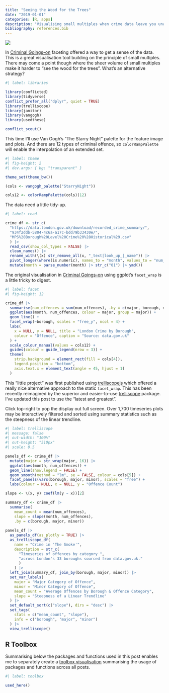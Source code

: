 ```yaml
---
title: "Seeing the Wood for the Trees"
date: "2019-01-01"
categories: [R, apps]
description: "Visualising small multiples when crime data leave you unable to see the wood for the trees"
bibliography: references.bib
---
```


![](feature.gif){fig-alt="A small clump of trees with a \"Little Wood\" sign nailed to one of them. It's a dark starry night and a rabbit peers out at a thief tip-toeing away."}

In [Criminal Goings-on](/project/forest) faceting offered a way to get a sense of the data. This is a great visualisation tool building on the principle of small multiples. There may come a point though where the sheer volume of small multiples make it harder to "see the wood for the trees". What's an alternative strategy?

```r
#| label: libraries

library(conflicted)
library(tidyverse)
conflict_prefer_all("dplyr", quiet = TRUE)
library(trelliscope)
library(janitor)
library(vangogh)
library(usedthese)

conflict_scout()
```

This time I'll use Van Gogh's "The Starry Night" palette for the feature image and plots. And there are 12 types of criminal offence, so `colorRampPalette` will enable the interpolation of an extended set.

```r
#| label: theme
#| fig-height: 2
#| dev.args: { bg: "transparent" }

theme_set(theme_bw())

(cols <- vangogh_palette("StarryNight"))

cols12 <- colorRampPalette(cols)(12)
```

The data need a little tidy-up.

```r
#| label: read

crime_df <- str_c(
  "https://data.london.gov.uk/download/recorded_crime_summary/",
  "934f2ddb-5804-4c6a-a17c-bdd79b33430e/", 
  "MPS%20Borough%20Level%20Crime%20%28Historical%29.csv"
  ) |> 
  read_csv(show_col_types = FALSE) |> 
  clean_names() |> 
  rename_with(\(x) str_remove_all(x, "_text|look_up_|_name")) |> 
  pivot_longer(where(is.numeric), names_to = "month", values_to = "num_offences") |> 
  mutate(month = parse_number(month) |> str_c("01") |> ymd())
```

The original visualisation in [Criminal Goings-on](/project/forest) using ggplot's `facet_wrap` is a little tricky to digest.

```r
#| label: facet
#| fig-height: 12

crime_df |>
  summarise(num_offences = sum(num_offences), .by = c(major, borough, month)) |>
  ggplot(aes(month, num_offences, colour = major, group = major)) +
  geom_line() +
  facet_wrap(~borough, scales = "free_y", ncol = 4) +
  labs(
    x = NULL, y = NULL, title = "London Crime by Borough",
    colour = "Offence", caption = "Source: data.gov.uk"
  ) +
  scale_colour_manual(values = cols12) +
  guides(colour = guide_legend(nrow = 3)) +
  theme(
    strip.background = element_rect(fill = cols[4]),
    legend.position = "bottom",
    axis.text.x = element_text(angle = 45, hjust = 1)
  )
```

This "little project" was first published using [trelliscopejs](https://hafen.github.io/trelliscopejs/) which offered a really nice alternative approach to the static `facet_wrap`. This has been recently reimagined by the superior and easier-to-use [trelliscope](https://github.com/trelliscope) package. I've updated this post to use the "latest and greatest".

Click top-right to pop the display out full screen. Over 1,700 timeseries plots may be interactively filtered and sorted using summary statistics such as the steepness of the linear trendline.

```r
#| label: trelliscope
#| message: false
#| out-width: "100%"
#| out-height: "510px"
#| scale: 0.5

panels_df <- crime_df |>
  mutate(major = str_wrap(major, 16)) |> 
  ggplot(aes(month, num_offences)) +
  geom_line(show.legend = FALSE) +
  geom_smooth(method = "lm", se = FALSE, colour = cols[5]) +
  facet_panels(vars(borough, major, minor), scales = "free") + 
  labs(colour = NULL, x = NULL, y = "Offence Count")

slope <- \(x, y) coef(lm(y ~ x))[2]

summary_df <- crime_df |> 
  summarise(
    mean_count = mean(num_offences), 
    slope = slope(month, num_offences),
    .by = c(borough, major, minor))
  
panels_df |> 
  as_panels_df(as_plotly = TRUE) |> 
  as_trelliscope_df(
    name = "Crime in 'The Smoke'",
    description = str_c(
      "Timeseries of offences by category ", 
      "across London's 33 boroughs sourced from data.gov.uk."
      )
    ) |> 
  left_join(summary_df, join_by(borough, major, minor)) |> 
  set_var_labels(
    major = "Major Category of Offence",
    minor = "Minor Category of Offence",
    mean_count = "Average Offences by Borough & Offence Category",
    slope = "Steepness of a Linear Trendline"
  ) |> 
  set_default_sort(c("slope"), dirs = "desc") |>
  set_tags(
    stats = c("mean_count", "slope"),
    info = c("borough", "major", "minor")
  ) |> 
  view_trelliscope()
```

###
## R Toolbox

Summarising below the packages and functions used in this post enables me to separately create a [toolbox visualisation](/project/box) summarising the usage of packages and functions across all posts.

```r
#| label: toolbox

used_here()
```
